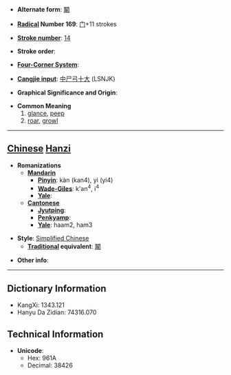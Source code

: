 * '''Alternate form''': [[闞]]

* '''[[Wiktionary:Chinese radical index| Radical]] Number 169''': [[Wiktionary:Chinese radical index 门|门]]+11 strokes

* '''[[Wiktionary:Chinese total strokes index|Stroke number]]''': [[Wiktionary:Chinese total strokes index 14|14]]

* '''Stroke order''': 

* '''[[Wiktionary:Chinese four corner index|Four-Corner System]]''': 

* '''[[Wiktionary:Chinese Cangjie index|Cangjie input]]''': [[中]][[尸]][[弓]][[十]][[大]] (LSNJK)

* '''Graphical Significance and Origin''': 

* '''Common Meaning'''
*# [[glance]], [[peep]]
*# [[roar]], [[growl]]


----

== [[Chinese]] [[Hanzi]] ==

* '''Romanizations'''
** '''[[Mandarin]]'''
*** '''[[Pinyin]]''': kàn (kan4), yì (yi4)
*** '''[[Wade-Giles]]''': k'an<sup>4</sup>, i<sup>4</sup>
*** '''[[Yale]]''': 
** '''[[Cantonese]]'''
*** '''[[Jyutping]]''':
*** '''[[Penkyamp]]''': 
*** '''[[Yale]]''': haam2, ham3

* '''Style''': [[Simplified Chinese]] 
** '''[[Traditional Chinese|Traditional]] equivalent''': [[闞]]

* '''Other info''': 

----

== Dictionary Information ==

* KangXi: 1343.121
* Hanyu Da Zidian: 74316.070

== Technical Information ==

* '''Unicode''':
** Hex: 961A
** Decimal: 38426